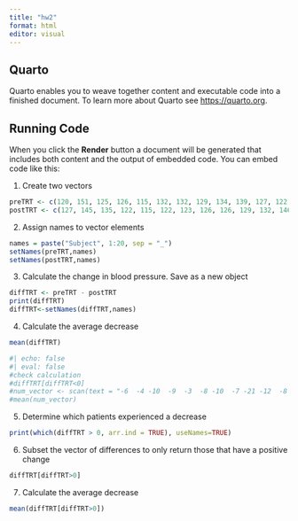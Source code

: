 ```yaml
---
title: "hw2"
format: html
editor: visual
---
```


## Quarto

Quarto enables you to weave together content and executable code into a finished document. To learn more about Quarto see <https://quarto.org>.

## Running Code

When you click the **Render** button a document will be generated that includes both content and the output of embedded code. You can embed code like this:

1. Create two vectors
```r
preTRT <- c(120, 151, 125, 126, 115, 132, 132, 129, 134, 139, 127, 122, 127, 135, 133, 128, 147, 138, 140, 132)
postTRT <- c(127, 145, 135, 122, 115, 122, 123, 126, 126, 129, 132, 146, 120, 114, 121, 120, 128, 120, 133, 115)
```

2. Assign names to vector elements

```r
names = paste("Subject", 1:20, sep = "_")
setNames(preTRT,names)
setNames(postTRT,names)
```

3. Calculate the change in blood pressure. Save as a new object
```r
diffTRT <- preTRT - postTRT
print(diffTRT)
diffTRT<-setNames(diffTRT,names)
```

4. Calculate the average decrease
```r
mean(diffTRT)
```
```r
#| echo: false
#| eval: false
#check calculation
#diffTRT[diffTRT<0]
#num_vector <- scan(text = "-6  -4 -10  -9  -3  -8 -10  -7 -21 -12  -8 -19 -18  -7 -17", what = numeric(), quiet = TRUE)
#mean(num_vector)
```

5. Determine which patients experienced a decrease 
```r
print(which(diffTRT > 0, arr.ind = TRUE), useNames=TRUE)
```
6. Subset the vector of differences to only return those that have a positive change
```r
diffTRT[diffTRT>0]
```
7. Calculate the average decrease
```r
mean(diffTRT[diffTRT>0])
```


